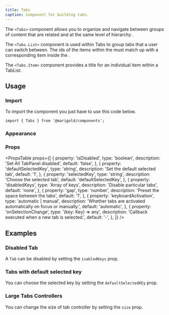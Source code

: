 ```yaml
---
title: Tabs
caption: Component for building tabs.
---
```


The `<Tabs>` component allows you to organize and navigate between groups of content that are related and at the same level of hierarchy .

The `<Tabs.List>` component is used within Tabs to group tabs that a user can switch between. The ids of the items within the must match up with a corresponding item inside the .

The `<Tabs.Item>` component provides a title for an individual item within a TabList.

## Usage

### Import

To import the component you just have to use this code below.

```tsx
import { Tabs } from '@marigold/components';
```

### Appearance

<AppearanceTable component={title} />

### Props

<PropsTable
  props={[
    {
      property: 'isDisabled',
      type: 'boolean',
      description: 'Set All TabPanel disabled',
      default: 'false',
    },
    {
      property: 'defaultSelectedKey',
      type: 'string',
      description: 'Set the default selected tab',
      default: '1',
    },
    {
      property: 'selectedKey',
      type: 'string',
      description: 'Choose the selected tab',
      default: 'defaultSelectedKey',
    },
    {
      property: 'disabledKeys',
      type: 'Array of keys',
      description: 'Disable particular tabs',
      default: 'none',
    },
    {
      property: 'gap',
      type: 'number',
      description: 'Preset the space between the tabs',
      default: '1',
    },
    {
      property: 'keyboardActivation',
      type: 'automatic | manual',
      description:
        'Whether tabs are activated automatically on focus or manually.',
      default: 'automatic',
    },
    {
      property: 'onSelectionChange',
      type: '(key: Key) => any',
      description: 'Callback executed when a new tab is selected.',
      default: '-',
    },
  ]}
/>

## Examples

### Disabled Tab

A `Tab` can be disabled by setting the `isabledKeys` prop.

<ComponentDemo file="./tabs-disabled.demo.tsx" />

### Tabs with default selected key

You can choose the selected key by setting the `defaultSelectedKEy` prop.

<ComponentDemo file="./tabs-selectedKey.demo.tsx" />

### Large Tabs Controllers

You can change the size of tab controller by setting the `size` prop.

<ComponentDemo file="./tabs-large.demo.tsx" />
